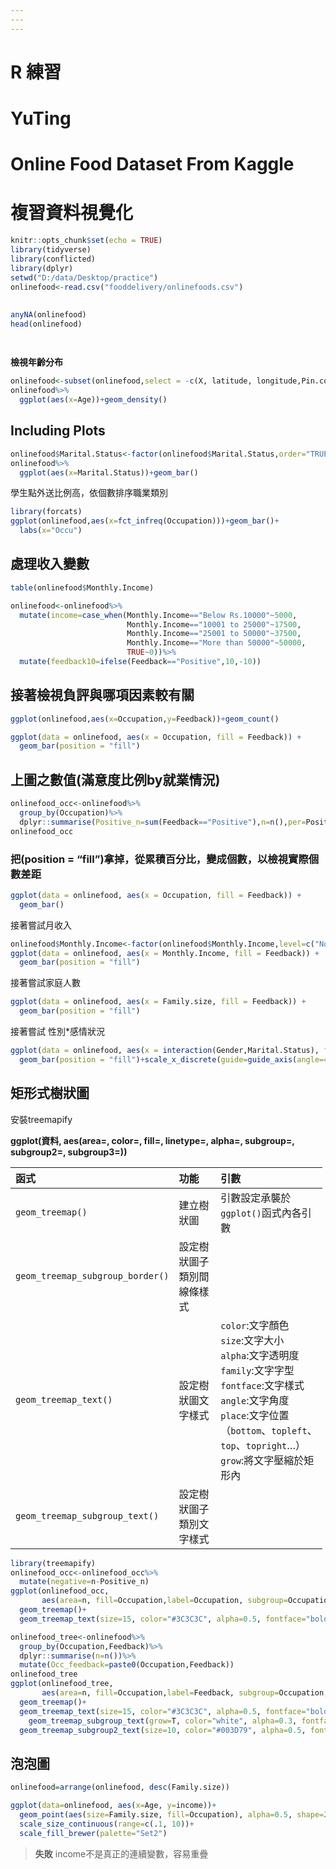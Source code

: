```yaml
---
---
---
```


# R 練習

# YuTing

# **Online Food Dataset From Kaggle**

# **複習資料視覺化**

```r
knitr::opts_chunk$set(echo = TRUE)
library(tidyverse)
library(conflicted)
library(dplyr)
setwd("D:/data/Desktop/practice")
onlinefood<-read.csv("fooddelivery/onlinefoods.csv")
```

## 

```r
anyNA(onlinefood)
head(onlinefood)

  
```

**檢視年齡分布**

```r
onlinefood<-subset(onlinefood,select = -c(X, latitude, longitude,Pin.code,Output))
onlinefood%>%
  ggplot(aes(x=Age))+geom_density()


```

## Including Plots

```r
onlinefood$Marital.Status<-factor(onlinefood$Marital.Status,order="TRUE",levels=c("Single","Married","Prefer not to say"))
onlinefood%>%
  ggplot(aes(x=Marital.Status))+geom_bar()
```

學生點外送比例高，依個數排序職業類別

```r
library(forcats)
ggplot(onlinefood,aes(x=fct_infreq(Occupation)))+geom_bar()+
  labs(x="Occu")
```

## 處理收入變數

```r
table(onlinefood$Monthly.Income)
```

```r
onlinefood<-onlinefood%>%
  mutate(income=case_when(Monthly.Income=="Below Rs.10000"~5000,
                          Monthly.Income=="10001 to 25000"~17500,
                          Monthly.Income=="25001 to 50000"~37500,
                          Monthly.Income=="More than 50000"~50000,
                          TRUE~0))%>%
  mutate(feedback10=ifelse(Feedback=="Positive",10,-10))
```

## 接著檢視負評與哪項因素較有關

```r
ggplot(onlinefood,aes(x=Occupation,y=Feedback))+geom_count()
```

```r
ggplot(data = onlinefood, aes(x = Occupation, fill = Feedback)) +
  geom_bar(position = "fill")
```

## 上圖之數值(滿意度比例by就業情況)

```r
onlinefood_occ<-onlinefood%>%
  group_by(Occupation)%>%
  dplyr::summarise(Positive_n=sum(Feedback=="Positive"),n=n(),per=Positive_n/n)
onlinefood_occ
```

### 把(position = "fill")拿掉，從累積百分比，變成個數，以檢視實際個數差距

```r
ggplot(data = onlinefood, aes(x = Occupation, fill = Feedback)) +
  geom_bar()
```

接著嘗試月收入

```r
onlinefood$Monthly.Income<-factor(onlinefood$Monthly.Income,level=c("No Income","Below Rs.10000","10001 to 25000","25001 to 50000","More than 50000"))
ggplot(data = onlinefood, aes(x = Monthly.Income, fill = Feedback)) +
  geom_bar(position = "fill")
```

接著嘗試家庭人數

```r
ggplot(data = onlinefood, aes(x = Family.size, fill = Feedback)) +
  geom_bar(position = "fill")
```

接著嘗試 性別\*感情狀況

```r
ggplot(data = onlinefood, aes(x = interaction(Gender,Marital.Status), fill = Feedback)) +
  geom_bar(position = "fill")+scale_x_discrete(guide=guide_axis(angle=45))
```

## 矩形式樹狀圖

安裝treemapify

**ggplot(資料, aes(area=, color=, fill=, linetype=, alpha=, subgroup=, subgroup2=, subgroup3=))**

+----------------------------------+----------------------------+--------------------------------------------------------------+
| **函式**                         | **功能**                   | **引數**                                                     |
+:=================================+:===========================+:=============================================================+
| `geom_treemap()`                 | 建立樹狀圖                 | 引數設定承襲於`ggplot()`函式內各引數                         |
+----------------------------------+----------------------------+--------------------------------------------------------------+
| `geom_treemap_subgroup_border()` | 設定樹狀圖子類別間線條樣式 |                                                              |
+----------------------------------+----------------------------+--------------------------------------------------------------+
| `geom_treemap_text()`            | 設定樹狀圖文字樣式         | `color`:文字顏色\                                            |
|                                  |                            | `size`:文字大小\                                             |
|                                  |                            | `alpha`:文字透明度\                                          |
|                                  |                            | `family`:文字字型\                                           |
|                                  |                            | `fontface`:文字樣式\                                         |
|                                  |                            | `angle`:文字角度\                                            |
|                                  |                            | `place`:文字位置（`bottom`、`topleft`、`top`、`topright`…）\ |
|                                  |                            | `grow`:將文字壓縮於矩形內                                    |
+----------------------------------+----------------------------+--------------------------------------------------------------+
| `geom_treemap_subgroup_text()`   | 設定樹狀圖子類別文字樣式   |                                                              |
+----------------------------------+----------------------------+--------------------------------------------------------------+

```r
library(treemapify)
onlinefood_occ<-onlinefood_occ%>%
  mutate(negative=n-Positive_n)
ggplot(onlinefood_occ,
       aes(area=n, fill=Occupation,label=Occupation, subgroup=Occupation))+
  geom_treemap()+
  geom_treemap_text(size=15, color="#3C3C3C", alpha=0.5, fontface="bold")
```

```r
onlinefood_tree<-onlinefood%>%
  group_by(Occupation,Feedback)%>%
  dplyr::summarise(n=n())%>%
  mutate(Occ_feedback=paste0(Occupation,Feedback))
onlinefood_tree
ggplot(onlinefood_tree,
       aes(area=n, fill=Occupation,label=Feedback, subgroup=Occupation,subgroup2=Occ_feedback))+
  geom_treemap()+
  geom_treemap_text(size=15, color="#3C3C3C", alpha=0.5, fontface="bold")+
    geom_treemap_subgroup_text(grow=T, color="white", alpha=0.3, fontface="bold", place="center")+
  geom_treemap_subgroup2_text(size=10, color="#003D79", alpha=0.5, fontface="bold", place="bottomright")

```

## 泡泡圖

```r
onlinefood=arrange(onlinefood, desc(Family.size))

ggplot(data=onlinefood, aes(x=Age, y=income))+
  geom_point(aes(size=Family.size, fill=Occupation), alpha=0.5, shape=21)+
  scale_size_continuous(range=c(.1, 10))+
  scale_fill_brewer(palette="Set2")
```

> **失敗** income不是真正的連續變數，容易重疊
